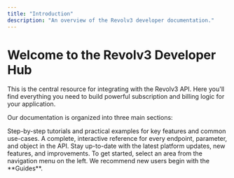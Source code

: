 ```yaml
---
title: "Introduction"
description: "An overview of the Revolv3 developer documentation."
---
```


# Welcome to the Revolv3 Developer Hub

This is the central resource for integrating with the Revolv3 API. Here you'll find everything you need to build powerful subscription and billing logic for your application.

Our documentation is organized into three main sections:

<CardGroup cols={3}>
  <Card
    title="Guides"
    icon="book"
    href="/docs/getting-started"
  >
    Step-by-step tutorials and practical examples for key features and common use-cases.
  </Card>
  <Card
    title="API Reference"
    icon="code"
    href="/api-reference/introduction"
  >
    A complete, interactive reference for every endpoint, parameter, and object in the API.
  </Card>
  <Card
    title="Changelog"
    icon="newspaper"
    href="/changelog"
  >
    Stay up-to-date with the latest platform updates, new features, and improvements.
  </Card>
</CardGroup>

<Note>
To get started, select an area from the navigation menu on the left. We recommend new users begin with the **Guides**.
</Note>